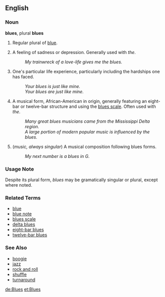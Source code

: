 ==English==

===Noun===
'''blues''', plural '''blues'''

# Regular plural of [[blue]].
# {{cattag2|colloquial|uncountable}} A feeling of sadness or depression.  Generally used with ''the''.
#: ''My trainwreck of a love-life gives me the blues.''
# {{cattag2|colloquial|uncountable}} One's particular life experience, particularly including the hardships one has faced.
#: ''Your blues is just like mine.''
#: ''Your blues are just like mine.''
# {{uncountable}} A musical form, African-American in origin, generally featuring an eight-bar or twelve-bar structure and using the [[blues scale]].  Often used with ''the''.
#: ''Many great blues musicians came from the Mississippi Delta region.''
#: ''A large portion of modern popular music is influenced by the blues.''
# (''music, always singular'') {{cat|music}} A musical composition following blues forms.
#: ''My next number is a blues in G.''

===Usage Note===
Despite its plural form, ''blues'' may be gramatically singular or plural, except where noted.

===Related Terms===
*[[blue]]
*[[blue note]]
*[[blues scale]]
*[[delta blues]]
*[[eight-bar blues]]
*[[twelve-bar blues]]

===See Also===
*[[boogie]]
*[[jazz]]
*[[rock and roll]]
*[[shuffle]]
*[[turnaround]]

[[de:Blues]]
[[et:Blues]]